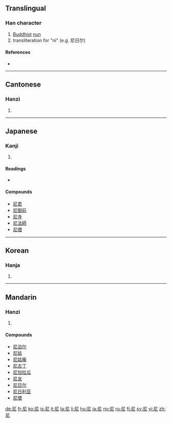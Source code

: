 ==Translingual==

===Han character===
{{Han char|rn=44|rad=尸|as=02|sn=5|four=7721<sub>1</sub>|canj=尸心 (SP)}}

# [[Buddhist]] [[nun]]
# transliteration for "ni" (e.g. 尼日尔)

====References====
* {{Han ref|kx=0300.030|dkj=07635|dj=0596.010|hdz=20965.040|uh=5C3C|ud=23612|bh=A5A7|bd=42407}}

----

==Cantonese==

===Hanzi===
{{yue-hanzi|jyut=|y=nei4}}

# {{defn|Cantonese}}

----

==Japanese==

===Kanji===
{{ja-kanji|grade=c|rs=尸02}}

# {{defn|Japanese}}

====Readings====
* {{ja-readings|on=[[に]] (ni), [[じ]] (ji)|kun=[[あま]] (ama)}}

====Compounds====
* [[尼君]]
* [[尼御前]]
* [[尼寺]]
* [[尼法師]]
* [[尼僧]]

----

==Korean==

===Hanja===
{{ko-hanja|hangeul=[[니]], [[일]]|rv=ni, il|mr=ni, il}}

# {{defn|Korean}}

----

==Mandarin==

===Hanzi===
{{cmn-hanzi|pin=[[ní]] ([[ni2]])|wg=ni<sup>2</sup>}}

# {{defn|Mandarin}}

====Compounds====
* [[尼泊尔]]
* [[尼姑]]
* [[尼姑庵]]
* [[尼古丁]]
* [[尼加拉瓜]]
* [[尼龙]]
* [[尼日尔]]
* [[尼日利亚]]
* [[尼僧]]

[[de:尼]]
[[fr:尼]]
[[ko:尼]]
[[is:尼]]
[[it:尼]]
[[la:尼]]
[[li:尼]]
[[hu:尼]]
[[ja:尼]]
[[no:尼]]
[[ru:尼]]
[[fi:尼]]
[[sv:尼]]
[[vi:尼]]
[[zh:尼]]